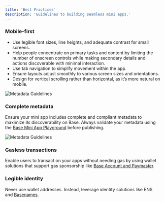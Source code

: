 ```yaml
---
title: 'Best Practices'
description: 'Guidelines to building seamless mini apps.'
---
```


### Mobile-first
- Use legible font sizes, line heights, and adequate contrast for small screens.
- Help people concentrate on primary tasks and content by limiting the number of onscreen controls while making secondary details and actions discoverable with minimal interaction.
- Use tab navigation to simplify movement within the app.
- Ensure layouts adjust smoothly to various screen sizes and orientations.
- Design for vertical scrolling rather than horizontal, as it’s more natural on mobile.

![Metadata Guidelines](/images/minikit/mobile-first.png)

### Complete metadata
Ensure your mini app includes complete and compliant metadata to maximize its discoverability on Base. Always validate your metadata using the [Base Mini App Playground](base.dev/mini-app-playground) before publishing. 

![Metadata Guidelines](/images/minikit/metadata-guidelines.png)

### Gasless transactions
Enable users to transact on your apps without needing gas by using wallet solutions that support gas sponsorship like [Base Account and Paymaster](/base-account/improve-ux/sponsor-gas/paymasters).

### Legible identity
Never use wallet addresses. Instead, leverage identity solutions like ENS and [Basenames](/base-account/basenames/basenames-onchainkit-tutorial).

